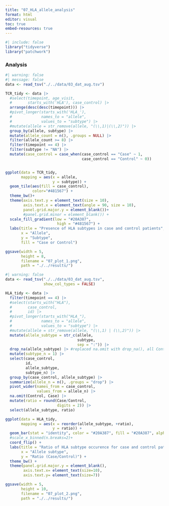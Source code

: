 ```yaml
---
title: "07_HLA_allele_analysis"
format: html
editor: visual
toc: true
embed-resources: true
---
```


```r
#| include: false
library("tidyverse")
library("patchwork")
```

### Analysis

```r
#| warning: false
#| message: false
data <- read_tsv("./../data/03_dat_aug.tsv")

TCR_tidy <- data |> 
  #select(timepoint, age_visit,
  #       starts_with('HLA'), case_control) |>
  arrange(desc(desc(timepoint))) |> 
  #pivot_longer(starts_with('HLA_'), 
  #             names_to = "allele",
  #             values_to = "subtype") |>
  #mutate(allele = str_remove(allele, "(\\,1)|(\\,2)")) |>
  group_by(allele, subtype) |> 
  mutate(allele_count = n(), .groups = NULL) |>
  filter(allele_count >= 8) |>
  filter(timepoint == 4) |>
  filter(subtype != "NA") |>
  mutate(case_control = case_when(case_control == "Case" ~ 1,
                                  case_control == "Control" ~ 0))


ggplot(data = TCR_tidy,
       mapping = aes(x = allele,
                     y = subtype)) +
  geom_tile(aes(fill = case_control),
            color="#481567") + 
  theme_bw()+
  theme(axis.text.y = element_text(size = 10),
        axis.text.x = element_text(angle = 90, size = 10),
        panel.grid.major.y = element_blank())+
        #panel.grid.minor = element_blank()) +
  scale_fill_gradient(low = "#20A387",
                       high = "#481567") + 
  labs(title = "Presence of HLA subtypes in case and control patients",
       x = "Allele",
       y = "Subtype",
       fill = "Case or Control")

ggsave(width = 5,
       height = 8,
       filename = "07_plot_1.png",
       path = "./../results/")
```

```r
#| warning: false
data <- read_tsv("./../data/03_dat_aug.tsv",
                 show_col_types = FALSE)

HLA_tidy <- data |> 
  filter(timepoint == 4) |> 
  #select(starts_with("HLA"),
  #       case_control,
  #       id) |>
  #pivot_longer(starts_with("HLA_"), 
  #             names_to = "allele",
  #             values_to = "subtype") |>
  #mutate(allele = str_remove(allele, "(\\,1) | (\\,2)")) |>
  mutate(allele_subtype = str_c(allele,
                                subtype,
                                sep = ":")) |> 
  drop_na(allele_subtype) |> #replaced na.omit with drop_na(), all Control case would be removed
  mutate(subtype_n = 1) |>
  select(case_control,
         id,
         allele_subtype,
         subtype_n) |> 
  group_by(case_control, allele_subtype) |>
  summarize(allele_n = n(), .groups = "drop") |> 
  pivot_wider(names_from = case_control,
              values_from = allele_n) |> 
  na.omit(Control, Case) |> 
  mutate(ratio = round(Case/Control, 
                       digits = 2)) |>
  select(allele_subtype, ratio)

ggplot(data = HLA_tidy,
       mapping = aes(x = reorder(allele_subtype, +ratio),
                     y = ratio)) + 
  geom_bar(stat = "identity", color = "#20A387", fill = "#20A387", alpha = 0.8) + 
  #scale_x_binned(n.breaks=2)+
  coord_flip() + 
  labs(title = "Ratio of HLA subtype occurence for case and control patients",
       x = "Allele subtype",
       y = "Ratio (Case/Control)") + 
  theme_bw() + 
  theme(panel.grid.major.y = element_blank(),
        axis.text.x= element_text(size=10),
        axis.text.y= element_text(size=7))

ggsave(width = 5,
       height = 10,
       filename = "07_plot_2.png",
       path = "./../results/")
```
